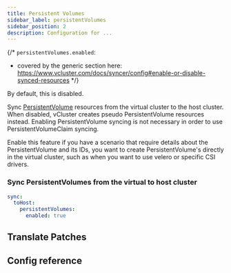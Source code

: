 ```yaml
---
title: Persistent Volumes
sidebar_label: persistentVolumes
sidebar_position: 2
description: Configuration for ...
---
```




{/*
`persistentVolumes.enabled`:
- covered by the generic section here: https://www.vcluster.com/docs/syncer/config#enable-or-disable-synced-resources
*/}

By default, this is disabled.

Sync [PersistentVolume](https://kubernetes.io/docs/concepts/storage/persistent-volumes/) resources from the virtual cluster to the host cluster. When disabled, vCluster creates pseudo PersistentVolume resources instead. Enabling PersistentVolume syncing is not necessary in order to use PersistentVolumeClaim syncing.

Enable this feature if you have a scenario that require details about the PersistentVolume and its IDs, you want to create PersistentVolume's directly in the virtual cluster, such as when you want to use velero or specific CSI drivers.

### Sync PersistentVolumes from the virtual to host cluster

```YAML
sync:
  toHost:
    persistentVolumes:
      enabled: true
```

## Translate Patches
<TranslatePatches resource="persistentVolumes" path="metadata.annotations[*]" />

## Config reference

<EnableSwitch/>
